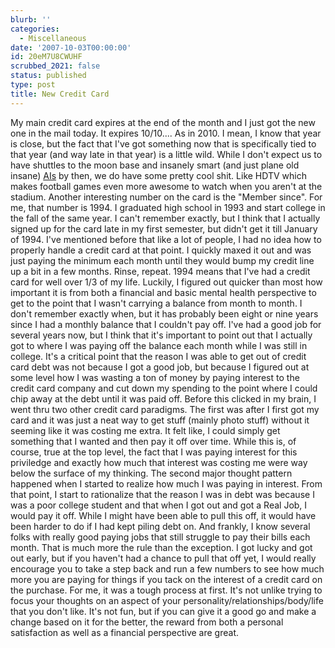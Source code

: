 ```yaml
---
blurb: ''
categories:
  - Miscellaneous
date: '2007-10-03T00:00:00'
id: 20eM7U8CWUHF
scrubbed_2021: false
status: published
type: post
title: New Credit Card
---
```


My main credit card expires at the end of the month and I just got
the new one in the mail today. It expires 10/10.... As in 2010. I
mean, I know that year is close, but the fact that I've got
something now that is specifically tied to that year (and way late
in that year) is a little wild. While I don't expect us to have
shuttles to the moon base and insanely smart (and just plane old
insane) [AIs](http://www.reellifewisdom.com/files/images/hal2.jpg)
by then, we do have some pretty cool shit. Like HDTV which makes
football games even more awesome to watch when you aren't at the
stadium. Another interesting number on the card is the "Member
since". For me, that number is 1994. I graduated high school in
1993 and start college in the fall of the same year. I can't
remember exactly, but I think that I actually signed up for the
card late in my first semester, but didn't get it till January of
1994. I've mentioned before that like a lot of people, I had no
idea how to properly handle a credit card at that point. I quickly
maxed it out and was just paying the minimum each month until they
would bump my credit line up a bit in a few months. Rinse, repeat.
1994 means that I've had a credit card for well over 1/3 of my
life. Luckily, I figured out quicker than most how important it is
from both a financial and basic mental health perspective to get to
the point that I wasn't carrying a balance from month to month. I
don't remember exactly when, but it has probably been eight or nine
years since I had a monthly balance that I couldn't pay off. I've
had a good job for several years now, but I think that it's
important to point out that I actually got to where I was paying
off the balance each month while I was still in college. It's a
critical point that the reason I was able to get out of credit card
debt was not because I got a good job, but because I figured out at
some level how I was wasting a ton of money by paying interest to
the credit card company and cut down my spending to the point where
I could chip away at the debt until it was paid off. Before this
clicked in my brain, I went thru two other credit card paradigms.
The first was after I first got my card and it was just a neat way
to get stuff (mainly photo stuff) without it seeming like it was
costing me extra. It felt like, I could simply get something that I
wanted and then pay it off over time. While this is, of course,
true at the top level, the fact that I was paying interest for this
priviledge and exactly how much that interest was costing me were
way below the surface of my thinking. The second major thought
pattern happened when I started to realize how much I was paying in
interest. From that point, I start to rationalize that the reason I
was in debt was because I was a poor college student and that when
I got out and got a Real Job, I would pay it off. While I might
have been able to pull this off, it would have been harder to do if
I had kept piling debt on. And frankly, I know several folks with
really good paying jobs that still struggle to pay their bills each
month. That is much more the rule than the exception. I got lucky
and got out early, but if you haven't had a chance to pull that off
yet, I would really encourage you to take a step back and run a few
numbers to see how much more you are paying for things if you tack
on the interest of a credit card on the purchase. For me, it was a
tough process at first. It's not unlike trying to focus your
thoughts on an aspect of your personality/relationships/body/life
that you don't like. It's not fun, but if you can give it a good go
and make a change based on it for the better, the reward from both
a personal satisfaction as well as a financial perspective are
great.

